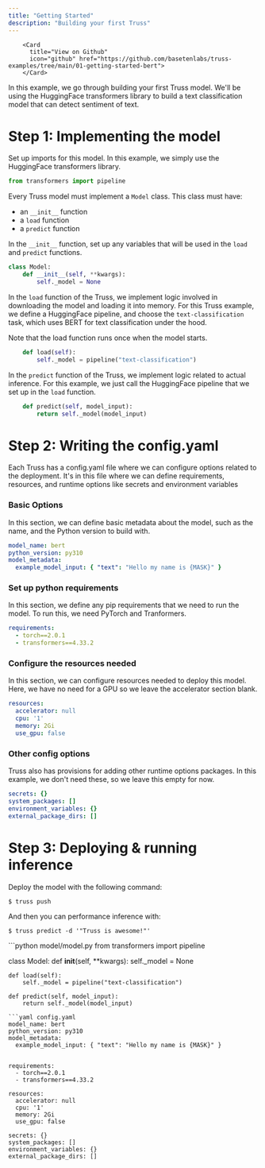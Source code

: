 ```yaml
---
title: "Getting Started"
description: "Building your first Truss"
---
```



        <Card
          title="View on Github"
          icon="github" href="https://github.com/basetenlabs/truss-examples/tree/main/01-getting-started-bert">
        </Card>

In this example, we go through building your first Truss model. We'll be using the HuggingFace transformers
library to build a text classification model that can detect sentiment of text.

# Step 1: Implementing the model

Set up imports for this model. In this example, we simply use the HuggingFace transformers library.

```python model/model.py
from transformers import pipeline


```
Every Truss model must implement a `Model` class. This class must have:
 * an `__init__` function
 * a `load` function
 * a `predict` function

In the `__init__` function, set up any variables that will be used in the `load` and `predict` functions.

```python model/model.py
class Model:
    def __init__(self, **kwargs):
        self._model = None

```
In the `load` function of the Truss, we implement logic
involved in downloading the model and loading it into memory.
For this Truss example, we define a HuggingFace pipeline, and choose
the `text-classification` task, which uses BERT for text classification under the hood.

Note that the load function runs once when the model starts.

```python model/model.py
    def load(self):
        self._model = pipeline("text-classification")

```
In the `predict` function of the Truss, we implement logic related
to actual inference. For this example,  we just call the HuggingFace pipeline
that we set up in the `load` function.

```python model/model.py
    def predict(self, model_input):
        return self._model(model_input)
```

# Step 2: Writing the config.yaml

Each Truss has a config.yaml file where we can configure
options related to the deployment. It's in this file where
we can define requirements, resources, and runtime options like
secrets and environment variables

### Basic Options

In this section, we can define basic metadata about the model,
such as the name, and the Python version to build with.

```yaml config.yaml
model_name: bert
python_version: py310
model_metadata:
  example_model_input: { "text": "Hello my name is {MASK}" }


```
### Set up python requirements

In this section, we define any pip requirements that
we need to run the model. To run this, we need PyTorch
and Tranformers.

```yaml config.yaml
requirements:
  - torch==2.0.1
  - transformers==4.33.2

```
### Configure the resources needed

In this section, we can configure resources
needed to deploy this model. Here, we have no need for a GPU
so we leave the accelerator section blank.

```yaml config.yaml
resources:
  accelerator: null
  cpu: '1'
  memory: 2Gi
  use_gpu: false

```
### Other config options

Truss also has provisions for adding other runtime options
packages. In this example, we don't need these, so we leave
this empty for now.

```yaml config.yaml
secrets: {}
system_packages: []
environment_variables: {}
external_package_dirs: []

```
# Step 3: Deploying & running inference

Deploy the model with the following command:

```bash
$ truss push
```

And then you can performance inference with:
```
$ truss predict -d '"Truss is awesome!"'
```

<RequestExample>
```python model/model.py
from transformers import pipeline


class Model:
    def __init__(self, **kwargs):
        self._model = None

    def load(self):
        self._model = pipeline("text-classification")

    def predict(self, model_input):
        return self._model(model_input)
```
```yaml config.yaml
model_name: bert
python_version: py310
model_metadata:
  example_model_input: { "text": "Hello my name is {MASK}" }


requirements:
  - torch==2.0.1
  - transformers==4.33.2

resources:
  accelerator: null
  cpu: '1'
  memory: 2Gi
  use_gpu: false

secrets: {}
system_packages: []
environment_variables: {}
external_package_dirs: []

```
</RequestExample>
